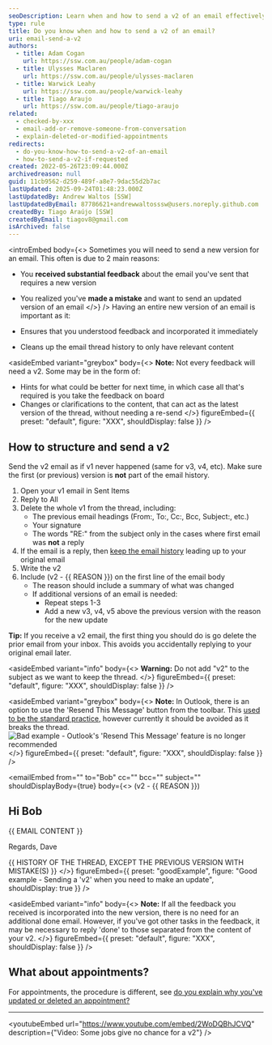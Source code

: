 ```yaml
---
seoDescription: Learn when and how to send a v2 of an email effectively while maintaining clean email threads and incorporating feedback.
type: rule
title: Do you know when and how to send a v2 of an email?
uri: email-send-a-v2
authors:
  - title: Adam Cogan
    url: https://ssw.com.au/people/adam-cogan
  - title: Ulysses Maclaren
    url: https://ssw.com.au/people/ulysses-maclaren
  - title: Warwick Leahy
    url: https://ssw.com.au/people/warwick-leahy
  - title: Tiago Araujo
    url: https://ssw.com.au/people/tiago-araujo
related:
  - checked-by-xxx
  - email-add-or-remove-someone-from-conversation
  - explain-deleted-or-modified-appointments
redirects:
  - do-you-know-how-to-send-a-v2-of-an-email
  - how-to-send-a-v2-if-requested
created: 2022-05-26T23:09:44.000Z
archivedreason: null
guid: 11cb9562-d259-489f-a8e7-9dac55d2b7ac
lastUpdated: 2025-09-24T01:48:23.000Z
lastUpdatedBy: Andrew Waltos [SSW]
lastUpdatedByEmail: 87786621+andrewwaltosssw@users.noreply.github.com
createdBy: Tiago Araújo [SSW]
createdByEmail: tiagov8@gmail.com
isArchived: false
---
```


<introEmbed
  body={<>
Sometimes you will need to send a new version for an email. This often is due to 2 main reasons:

* You **received substantial feedback** about the email you've sent that requires a new version
* You realized you've **made a mistake** and want to send an updated version of an email
  </>}
/>
Having an entire new version of an email is important as it:

* Ensures that you understood feedback and incorporated it immediately
* Cleans up the email thread history to only have relevant content


<asideEmbed
  variant="greybox"
  body={<>
    **Note:** Not every feedback will need a v2. Some may be in the form of:

* Hints for what could be better for next time, in which case all that's required is you take the feedback on board
* Changes or clarifications to the content, that can act as the latest version of the thread, without needing a re-send
  </>}
  figureEmbed={{
    preset: "default",
    figure: "XXX",
    shouldDisplay: false
  }}
/>


## How to structure and send a v2

Send the v2 email as if v1 never happened (same for v3, v4, etc). Make sure the first (or previous) version is **not** part of the email history.

1. Open your v1 email in Sent Items
2. Reply to All
3. Delete the whole v1 from the thread, including:
   * The previous email headings (From:, To:, Cc:, Bcc, Subject:, etc.)
   * Your signature
   * The words "RE:" from the subject only in the cases where first email was **not** a reply
4. If the email is a reply, then [keep the email history](/do-you-keep-the-history-of-an-email) leading up to your original email
5. Write the v2
6. Include (v2 - &#123;&#123; REASON &#125;&#125;) on the first line of the email body
   * The reason should include a summary of what was changed
   * If additional versions of an email is needed:
     * Repeat steps 1-3
     * Add a new v3, v4, v5 above the previous version with the reason for the new update

**Tip:** If you receive a v2 email, the first thing you should do is go delete the prior email from your inbox. This avoids you accidentally replying to your original email later.


<asideEmbed
  variant="info"
  body={<>
    **Warning:** Do not add "v2" to the subject as we want to keep the thread.
  </>}
  figureEmbed={{
    preset: "default",
    figure: "XXX",
    shouldDisplay: false
  }}
/>



<asideEmbed
  variant="greybox"
  body={<>
    **Note:** In Outlook, there is an option to use the 'Resend This Message' button from the toolbar. This [used to be the standard practice](https://www.youtube.com/embed/SUo_hOCubeo), however currently it should be avoided as it breaks the thread.
![Bad example - Outlook's 'Resend This Message' feature is no longer recommended](/uploads/rules/email-send-a-v2/microsoftteams-image.png)
  </>}
  figureEmbed={{
    preset: "default",
    figure: "XXX",
    shouldDisplay: false
  }}
/>

<emailEmbed
  from=""
  to="Bob"
  cc=""
  bcc=""
  subject=""
  shouldDisplayBody={true}
  body={<>
    (v2 - &#123;&#123; REASON &#125;&#125;)

## Hi Bob

&#123;&#123; EMAIL CONTENT &#125;&#125;

Regards,
Dave

&#123;&#123; HISTORY OF THE THREAD, EXCEPT THE PREVIOUS VERSION WITH MISTAKE(S) &#125;&#125;
  </>}
  figureEmbed={{
    preset: "goodExample",
    figure: "Good example - Sending a 'v2' when you need to make an update",
    shouldDisplay: true
  }}
/>


<asideEmbed
  variant="info"
  body={<>
    **Note:** If all the feedback you received is incorporated into the new version, there is no need for an additional done email. However, if you've got other tasks in the feedback, it may be necessary to reply 'done' to those separated from the content of your v2.
  </>}
  figureEmbed={{
    preset: "default",
    figure: "XXX",
    shouldDisplay: false
  }}
/>


## What about appointments?

For appointments, the procedure is different, see [do you explain why you've updated or deleted an appointment?](/explain-deleted-or-modified-appointments)

---


<youtubeEmbed url="https://www.youtube.com/embed/2WoDQBhJCVQ" description={"Video: Some jobs give no chance for a v2"} />
